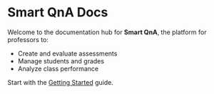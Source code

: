 # Smart QnA Docs

Welcome to the documentation hub for **Smart QnA**, the platform for professors to:

- Create and evaluate assessments
- Manage students and grades
- Analyze class performance

Start with the [Getting Started](./getting-started) guide.

